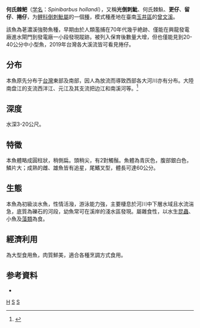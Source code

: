 {{Speciesbox 
| genus = Spinibarbus
| species = hollandi
| status = NE
| status_system = IUCN3.1
| authority = [[Oshima|Oshima]], 1919
| synonyms = *''Barbus nigrodorsalis''<br /><small>Oshima, 1926</small>''
*''Spinibarbus nigrodorsalis''<br /><small>Oshima, 1926</small>''
}}

'''何氏棘鲃'''（[[学名|学名]]：''Spinibarbus hollandi''），又稱'''光倒刺魮'''、何氏棘魞、'''更仔'''、'''留仔'''、'''捲仔'''，为[[鲤科|鲤科]][[倒刺魮屬|倒刺魮屬]]的一個[[種|種]]，模式種產地在臺南[[玉井區|玉井區]]的[[曾文溪|曾文溪]]。

該魚為荖濃溪強勢魚種，早期由於人類濫捕在70年代幾乎絶跡、僅能在興龍發電廠進水閘門到發電廠一小段發現蹤跡。被列入保育後數量大增，但也僅能見到20-40公分中小型魚，2019年台灣各大溪流皆可看見捲仔。

==分布==
本魚原先分布于[[台灣|台灣]]東部及南部，因人為放流而導致西部各大河川亦有分布。大陸南盘江的支流西洋江、元江及其支流把边江和南溪河等。<ref name='id5996'>{{cite web| url =http://www.bioinfo.cn/db05/BjdwSpecies.php?action=view&id=5996| title =光倒刺鲃| work =中国动物物种编目数据库| publisher =中国科学院微生物研究所| author =中国科学院动物研究所| accessdate =2009-04-11| deadurl =yes| archiveurl =https://web.archive.org/web/20160305033047/http://www.bioinfo.cn/db05/BjdwSpecies.php?action=view&id=5996| archivedate =2016-03-05}}</ref>

==深度==
水深3-20公尺。

==特徵==
本魚體略成圓柱狀，稍側扁。頭稍尖，有2對觸鬚。魚體為青灰色，腹部銀白色，鱗片大；成熟的雌、雄魚皆有追星，尾鰭叉型，體長可達60公分。

==生態==
本魚為初級淡水魚，性情活潑，游泳能力強，主要棲息於河川中下層水域且水流湍急，底質為礫石的河段，幼魚常可在溪岸的淺水區發現。屬雜食性，以水生[[昆蟲|昆蟲]]、小魚及[[藻類|藻類]]為食。

==經濟利用==
為大型食用魚，肉質鮮美，適合各種烹調方式食用。

== 参考資料 ==
{{reflist}}
* {{TaiBNET| zh=何氏棘鲃 | id=381027 | binomial=Spinibarbus hollandi | authority=Oshima, 1919 | var= | accessdate=2013-01-24}}
{{Taxonbar}}

[[Category:倒刺鲃属|H]]
[[Category:食用鱼|S]]
[[Category:1919年描述的魚類|S]]